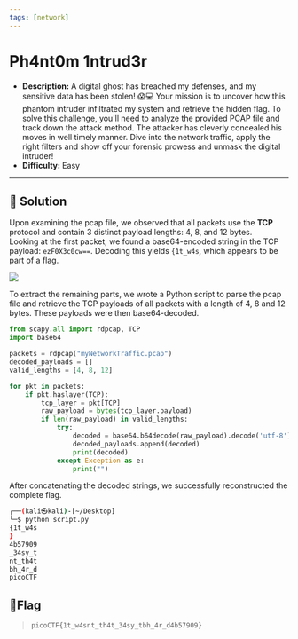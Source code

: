 ---
tags: [network]
---
# Ph4nt0m 1ntrud3r
- **Description:** A digital ghost has breached my defenses, and my sensitive data has been stolen! 😱💻 Your mission is to uncover how this phantom intruder infiltrated my system and retrieve the hidden flag.
To solve this challenge, you'll need to analyze the provided PCAP file and track down the attack method. The attacker has cleverly concealed his moves in well timely manner. Dive into the network traffic, apply the right filters and show off your forensic prowess and unmask the digital intruder!
- **Difficulty:** Easy

---

## 🔎 Solution
Upon examining the pcap file, we observed that all packets use the **TCP** protocol and contain 3 distinct payload lengths: 4, 8, and 12 bytes.  
Looking at the first packet, we found a base64-encoded string in the TCP payload: `ezF0X3c0cw==`. Decoding this yields `{1t_w4s`, which appears to be part of a flag.
<div style={{ width: '100%', margin: '0 auto' }}>
  <img src={require("./packet1.png").default} style={{ width: '100%', height: 'auto' }} />
</div>

To extract the remaining parts, we wrote a Python script to parse the pcap file and retrieve the TCP payloads of all packets with a length of 4, 8 and 12 bytes.
These payloads were then base64-decoded.
```python 
from scapy.all import rdpcap, TCP
import base64

packets = rdpcap("myNetworkTraffic.pcap")
decoded_payloads = []
valid_lengths = [4, 8, 12]

for pkt in packets:
    if pkt.haslayer(TCP):
        tcp_layer = pkt[TCP]
        raw_payload = bytes(tcp_layer.payload)
        if len(raw_payload) in valid_lengths:
            try:
                decoded = base64.b64decode(raw_payload).decode('utf-8')
                decoded_payloads.append(decoded)
                print(decoded) 
            except Exception as e:
                print("")
```

After concatenating the decoded strings, we successfully reconstructed the complete flag.
```bash
┌──(kali㉿kali)-[~/Desktop]
└─$ python script.py  
{1t_w4s
}
4b57909
_34sy_t
nt_th4t
bh_4r_d
picoCTF
```

## 🚩Flag
> `picoCTF{1t_w4snt_th4t_34sy_tbh_4r_d4b57909}`
